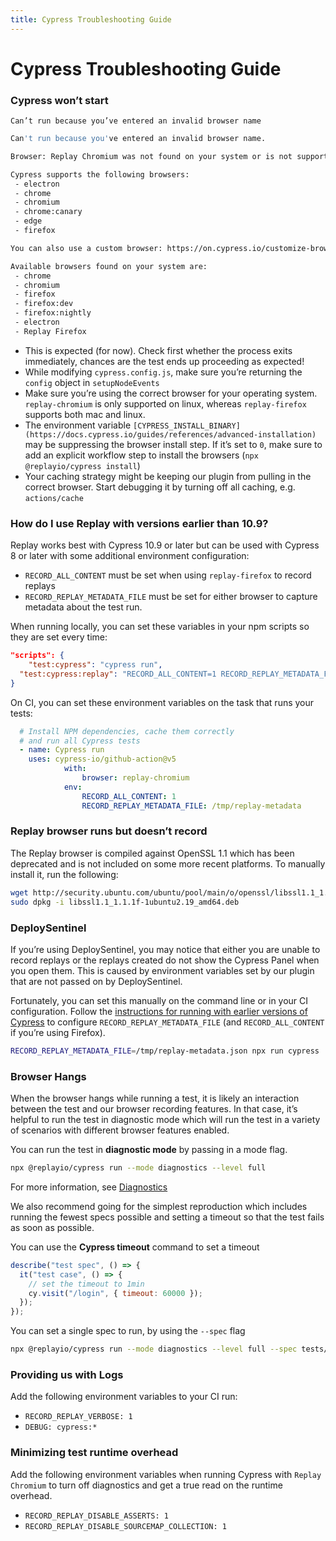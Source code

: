 ```yaml
---
title: Cypress Troubleshooting Guide
---
```

# Cypress Troubleshooting Guide

### Cypress won’t start

`Can’t run because you’ve entered an invalid browser name`

```bash
Can't run because you've entered an invalid browser name.

Browser: Replay Chromium was not found on your system or is not supported by Cypress.

Cypress supports the following browsers:
 - electron
 - chrome
 - chromium
 - chrome:canary
 - edge
 - firefox

You can also use a custom browser: https://on.cypress.io/customize-browsers

Available browsers found on your system are:
 - chrome
 - chromium
 - firefox
 - firefox:dev
 - firefox:nightly
 - electron
 - Replay Firefox
```

- This is expected (for now). Check first whether the process exits immediately, chances are the test ends up proceeding as expected!
- While modifying `cypress.config.js`, make sure you’re returning the `config` object in `setupNodeEvents`
- Make sure you’re using the correct browser for your operating system. `replay-chromium` is only supported on linux, whereas `replay-firefox` supports both mac and linux.
- The environment variable `[CYPRESS_INSTALL_BINARY](https://docs.cypress.io/guides/references/advanced-installation)` may be suppressing the browser install step. If it’s set to `0`, make sure to add an explicit workflow step to install the browsers (`npx @replayio/cypress install`)
- Your caching strategy might be keeping our plugin from pulling in the correct browser. Start debugging it by turning off all caching, e.g. `actions/cache`

### How do I use Replay with versions earlier than 10.9?

Replay works best with Cypress 10.9 or later but can be used with Cypress 8 or later with some additional environment configuration:

- `RECORD_ALL_CONTENT` must be set when using `replay-firefox` to record replays
- `RECORD_REPLAY_METADATA_FILE` must be set for either browser to capture metadata about the test run.

When running locally, you can set these variables in your npm scripts so they are set every time:

```json
"scripts": {
	"test:cypress": "cypress run",
  "test:cypress:replay": "RECORD_ALL_CONTENT=1 RECORD_REPLAY_METADATA_FILE=/tmp/replay-metadata cypress run"
}
```

On CI, you can set these environment variables on the task that runs your tests:

```yaml
  # Install NPM dependencies, cache them correctly  
  # and run all Cypress tests
  - name: Cypress run
    uses: cypress-io/github-action@v5
			with:
				browser: replay-chromium
			env:
				RECORD_ALL_CONTENT: 1
				RECORD_REPLAY_METADATA_FILE: /tmp/replay-metadata

```

### Replay browser runs but doesn’t record

The Replay browser is compiled against OpenSSL 1.1 which has been deprecated and is not included on some more recent platforms. To manually install it, run the following:

```bash
wget http://security.ubuntu.com/ubuntu/pool/main/o/openssl/libssl1.1_1.1.1f-1ubuntu2.19_amd64.deb
sudo dpkg -i libssl1.1_1.1.1f-1ubuntu2.19_amd64.deb
```

### DeploySentinel

If you’re using DeploySentinel, you may notice that either you are unable to record replays or the replays created do not show the Cypress Panel when you open them. This is caused by environment variables set by our plugin that are not passed on by DeploySentinel.

Fortunately, you can set this manually on the command line or in your CI configuration. Follow the [instructions for running with earlier versions of Cypress](/test-suites/test-runners/cypress/cypress-faqs) to configure `RECORD_REPLAY_METADATA_FILE` (and `RECORD_ALL_CONTENT` if you’re using Firefox).

```bash
RECORD_REPLAY_METADATA_FILE=/tmp/replay-metadata.json npx run cypress
```

### Browser Hangs

When the browser hangs while running a test, it is likely an interaction between the test and our browser recording features. In that case, it’s helpful to run the test in diagnostic mode which will run the test in a variety of scenarios with different browser features enabled.

You can run the test in **diagnostic mode** by passing in a mode flag.

```bash
npx @replayio/cypress run --mode diagnostics --level full 
```

For more information, see [Diagnostics](/test-suites/test-runners/cypress/getting-started/diagnostic-modes) 

We also recommend going for the simplest reproduction which includes running the fewest specs possible and setting a timeout so that the test fails as soon as possible.

You can use the **Cypress timeout** command to set a timeout

```jsx
describe("test spec", () => {
  it("test case", () => {
    // set the timeout to 1min
    cy.visit("/login", { timeout: 60000 });
  });
});
```

You can set a single spec to run, by using the `--spec` flag

```bash
npx @replayio/cypress run --mode diagnostics --level full --spec tests/logout.spec.ts
```

### Providing us with Logs

Add the following environment variables to your CI run:

- `RECORD_REPLAY_VERBOSE: 1`
- `DEBUG: cypress:*`

### Minimizing test runtime overhead

Add the following environment variables when running Cypress with `Replay Chromium` to turn off diagnostics and get a true read on the runtime overhead.

- `RECORD_REPLAY_DISABLE_ASSERTS: 1`
- `RECORD_REPLAY_DISABLE_SOURCEMAP_COLLECTION: 1`